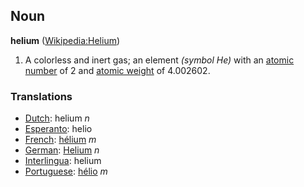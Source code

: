 == Noun ==
'''helium''' ([[en:Helium|Wikipedia:Helium]])

# A colorless and inert gas; an element ''(symbol He)'' with an [[atomic number]] of 2 and [[atomic weight]] of 4.002602.

===Translations===
*[[Dutch]]: helium ''n''
*[[Esperanto]]: helio
*[[French]]: [[hélium]] ''m''
*[[German]]: [[Helium]] ''n''
*[[Interlingua]]: helium
*[[Portuguese]]: [[hélio]] ''m''